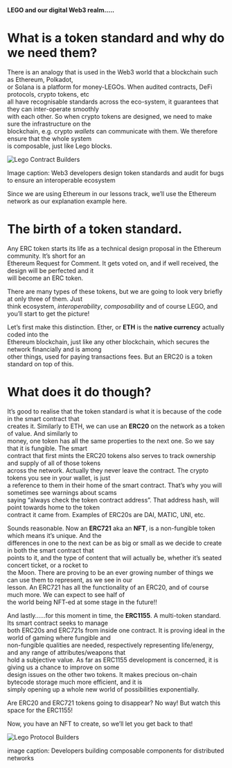 **LEGO and our digital Web3 realm…..**

# What is a token standard and why do we need them?

There is an analogy that is used in the Web3 world that a blockchain such as Ethereum, Polkadot, <br>
or Solana is a platform for money-LEGOs. When audited contracts, DeFi protocols, crypto tokens, etc <br>
all have recognisable standards across the eco-system, it guarantees that they can inter-operate smoothly <br>
with each other. So when crypto tokens are designed, we need to make sure the infrastructure on the <br>
blockchain, e.g. crypto *wallets* can communicate with them. We therefore ensure that the whole system <br>
is composable, just like Lego blocks.

![Lego Contract Builders](/public/assets/lessons/token_standards/LegoPair2.png)

Image caption: Web3 developers design token standards and audit for bugs to ensure an interoperable ecosystem 

Since we are using Ethereum in our lessons track, we’ll use the Ethereum network as our explanation example here.

# The birth of a token standard.

Any ERC token starts its life as a technical design proposal in the Ethereum community. It’s short for an <br>
Ethereum Request for Comment. It gets voted on, and if well received, the design will be perfected and it <br>
will become an ERC token. 

There are many types of these tokens, but we are going to look very briefly at only three of them. Just <br>
think ecosystem, *interoperability*, *composability* and of course LEGO, and you’ll start to get the picture!

Let’s first make this distinction. Ether, or **ETH** is the **native currency** actually coded into the <br>
Ethereum blockchain, just like any other blockchain, which secures the network financially and is among <br>
other things, used for paying transactions fees. But an ERC20 is a token standard on top of this.

# What does it do though? 

It’s good to realise that the token standard is what it is because of the code in the smart contract that <br>
creates it. Similarly to ETH, we can use an **ERC20** on the network as a token of value. And similarly to <br>
money, one token has all the same properties to the next one. So we say that it is fungible. The smart <br>
contract that first mints the ERC20 tokens also serves to track ownership and supply of all of those tokens <br>
across the network. Actually they never leave the contract. The crypto tokens you see in your wallet, is just <br>
a reference to them in their home of the smart contract. That’s why you will sometimes see warnings about scams <br>
saying “always check the token contract address”. That address hash, will point towards home to the token <br>
contract it came from. Examples of ERC20s are DAI, MATIC, UNI, etc.

Sounds reasonable. Now an **ERC721** aka an **NFT**, is a non-fungible token which means it’s unique. And the <br>
differences in one to the next can be as big or small as we decide to create in both the smart contract that <br>
points to it, and the type of content that will actually be, whether it’s seated concert ticket, or a rocket to <br>
the Moon. There are proving to be an ever growing number of things we can use them to represent, as we see in our <br>
lesson.  An ERC721 has all the functionality of an ERC20, and  of course much more. We can expect to see half of <br>
the world being NFT-ed at some stage in the future!!

And lastly……for this moment in time, the **ERC1155**. A multi-token standard. Its smart contract seeks to manage <br>
both ERC20s and ERC721s from inside one contract. It is proving ideal in the world of gaming where fungible and <br>
non-fungible qualities are needed, respectively representing life/energy, and any range of attributes/weapons that <br>
hold a subjective value. As far as ERC1155 development is concerned, it is giving us a chance to improve on some <br>
design issues on the other two tokens. It makes precious on-chain bytecode storage much more efficient, and it is <br>
simply opening up a whole new world of possibilities exponentially. 

Are ERC20 and ERC721 tokens going to disappear? No way! But watch this space for the ERC1155!

Now, you have an NFT to create, so we’ll let you get back to that!

![Lego Protocol Builders](/public/assets/lessons/token_standards/NFT.LegoBuilders2.png)

image caption: Developers building composable components for distributed networks